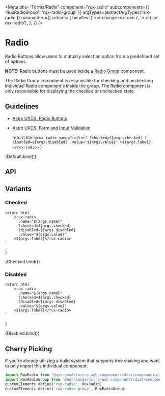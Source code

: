 
<Meta
    title="Forms/Radio"
    component="rux-radio"
    subcomponents={{ 'RuxRadioGroup': 'rux-radio-group' }}
    argTypes={extractArgTypes('rux-radio')}
        parameters={{
       actions: {
        handles: ['rux-change rux-radio', 'rux-blur rux-radio'],
      },
    }}
/>

# Radio

Radio Buttons allow users to mutually select an option from a predefined set of options.

**NOTE:** Radio buttons must be used inside a [Radio Group](/?path=/docs/components-radio-group--default-story) component.

The Radio Group component is responsible for checking and unchecking individual Radio component's inside the group. The Radio component is only responsible for displaying the checked or unchecked state.

## Guidelines

-   [Astro UXDS: Radio Buttons](https://www.astrouxds.com/ui-components/radio-button)
-   [Astro UXDS: Form and Input Validation](https://www.astrouxds.com/ui-components/validation)

    return html`
        <rux-radio
          name="radios"
          ?checked=${args.checked}
          ?disabled=${args.disabled}
          .value="${args.value}"
        >${args.label}</rux-radio>
    `
}

<Canvas>
    <Story
      args={{
        name: 'radios',
        label: 'Radio Label'
      }}
      name="Default"
    >
      {Default.bind()}
    </Story>
</Canvas>

## API

<ArgsTable of="rux-radio" />

## Variants

### Checked

    return html`
        <rux-radio
          .name="${args.name}"
          ?checked=${args.checked}
          ?disabled=${args.disabled}
          .value="${args.value}"
        >${args.label}</rux-radio>
    `
}

<Canvas>
    <Story
      args={{
        name: 'radios',
        label: 'Radio Label',
        checked: true
      }}
      name="Checked"
    >
      {Checked.bind()}
    </Story>
</Canvas>

### Disabled

    return html`
        <rux-radio
          .name="${args.name}"
          ?checked=${args.checked}
          ?disabled=${args.disabled}
          .value="${args.value}"
        >${args.label}</rux-radio>
    `
}

<Canvas>
    <Story
      args={{
        name: 'radios',
        label: 'Radio Label',
        disabled: true
      }}
      name="Disabled"
    >
      {Disabled.bind()}
    </Story>
</Canvas>

## Cherry Picking

If you're already utilizing a build system that supports tree shaking and want to only import this individual component:

```js
import RuxRadio from '@astrouxds/astro-web-components/dist/components/rux-radio.js'
import RuxRadioGroup from '@astrouxds/astro-web-components/dist/components/rux-radio-group.js'
customElements.define('rux-radio', RuxRadio)
customElements.define('rux-radio-group', RuxRadioGroup)

```

